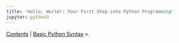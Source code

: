```yaml
---
title: 'Hello, World!: Your First Step into Python Programming'
jupyter: python3
---
```



[Contents](00_contents.ipynb) | [Basic Python Syntax](02_basic_python_syntax.ipynb) >

